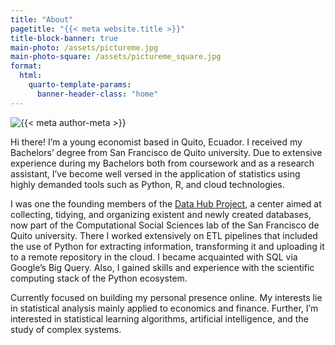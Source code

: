 ```yaml
---
title: "About"
pagetitle: "{{< meta website.title >}}"
title-block-banner: true
main-photo: /assets/pictureme.jpg
main-photo-square: /assets/pictureme_square.jpg
format: 
  html: 
    quarto-template-params:
      banner-header-class: "home"
---
```


::: {.grid}

::: {.g-col-8 .g-col-sm-4}
```{=html}
<div class="grid" style="--bs-columns: 5; row-gap: 0;">
  <div class="g-col-1 g-col-sm-0"></div>
  <div class="g-col-3 g-col-sm-5">
    <picture>
      <source media="(max-width: 576px)" srcset="{{< meta main-photo-square >}}">
      <source media="(min-width: 576px)" srcset="{{< meta main-photo >}}">
      <img class="img-fluid" src="{{< meta main-photo >}}" alt="{{< meta author-meta >}}">
    </picture>
  </div>
  <div class="g-col-1 g-col-sm-0"></div>
</div>
```
:::

::: {.g-col-12 .g-col-sm-8}
Hi there! I'm a young economist based in Quito, Ecuador. I received my Bachelors' degree from San Francisco de Quito university. Due to extensive experience during my Bachelors both from coursework and as a research assistant, I've become well versed in the application of statistics using highly demanded tools such as Python, R, and cloud technologies.

I was one the founding members of the [Data Hub Project](https://www.usfq.edu.ec/en/node/4116), a center aimed at collecting, tidying, and organizing existent and newly created databases, now part of the Computational Social Sciences lab of the San Francisco de Quito university. There I worked extensively on ETL pipelines that included the use of Python for extracting information, transforming it and uploading it to a remote repository in the cloud. I became acquainted with SQL via Google's Big Query. Also, I gained skills and experience with the scientific computing stack of the Python ecosystem.

Currently focused on building my personal presence online. My interests lie in statistical analysis mainly applied to economics and finance. Further, I'm interested in statistical learning algorithms, artificial intelligence, and the study of complex systems.
:::

:::
